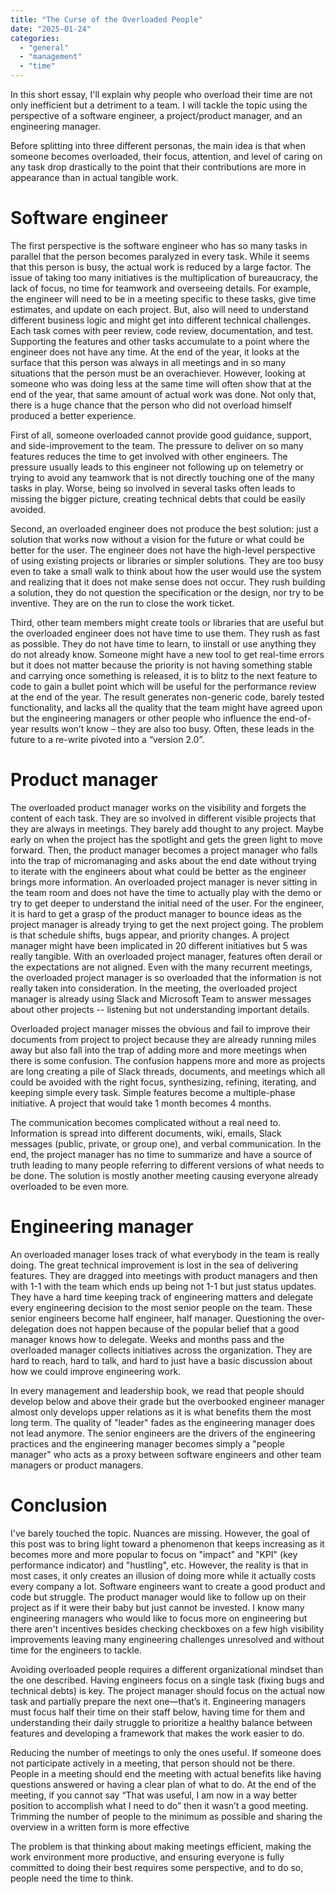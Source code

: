 ```yaml
---
title: "The Curse of the Overloaded People"
date: "2025-01-24"
categories:
  - "general"
  - "management"
  - "time"
---
```


In this short essay, I'll explain why people who overload their time are not only inefficient but a detriment to a team. I will tackle the topic using the perspective of a software engineer, a project/product manager, and an engineering manager.

Before splitting into three different personas, the main idea is that when someone becomes overloaded, their focus, attention, and level of caring on any task drop drastically to the point that their contributions are more in appearance than in actual tangible work.

# Software engineer

The first perspective is the software engineer who has so many tasks in parallel that the person becomes paralyzed in every task. While it seems that this person is busy, the actual work is reduced by a large factor. The issue of taking too many initiatives is the multiplication of bureaucracy, the lack of focus, no time for teamwork and overseeing details. For example, the engineer will need to be in a meeting specific to these tasks, give time estimates, and update on each project. But, also will need to understand different business logic and might get into different technical challenges. Each task comes with peer review, code review, documentation, and test. Supporting the features and other tasks accumulate to a point where the engineer does not have any time. At the end of the year, it looks at the surface that this person was always in all meetings and in so many situations that the person must be an overachiever. However, looking at someone who was doing less at the same time will often show that at the end of the year, that same amount of actual work was done. Not only that, there is a huge chance that the person who did not overload himself produced a better experience. 

First of all, someone overloaded cannot provide good guidance, support, and side-improvement to the team. The pressure to deliver on so many features reduces the time to get involved with other engineers. The pressure usually leads to this engineer not following up on telemetry or trying to avoid any teamwork that is not directly touching one of the many tasks in play. Worse, being so involved in several tasks often leads to missing the bigger picture, creating technical debts that could be easily avoided. 

Second, an overloaded engineer does not produce the best solution: just a solution that works now without a vision for the future or what could be better for the user. The engineer does not have the high-level perspective of using existing projects or libraries or simpler solutions. They are too busy even to take a small walk to think about how the user would use the system and realizing that it does not make sense does not occur. They rush building a solution, they do not question the specification or the design, nor try to be inventive. They are on the run to close the work ticket.

Third, other team members might create tools or libraries that are useful but the overloaded engineer does not have time to use them. They rush as fast as possible. They do not have time to learn, to iinstall or use anything they do not already know. Someone might have a new tool to get real-time errors but it does not matter because the priority is not having something stable and carrying once something is released, it is to blitz to the next feature to code to gain a bullet point which will be useful for the performance review at the end of the year. The result generates non-generic code, barely tested functionality, and lacks all the quality that the team might have agreed upon but the engineering managers or other people who influence the end-of-year results won’t know – they are also too busy. Often, these leads in the future to a re-write pivoted into a “version 2.0”.

# Product manager

The overloaded product manager works on the visibility and forgets the content of each task. They are so involved in different visible projects that they are always in meetings. They barely add thought to any project. Maybe early on when the project has the spotlight and gets the green light to move forward. Then, the product manager becomes a project manager who falls into the trap of micromanaging and asks about the end date without trying to iterate with the engineers about what could be better as the engineer brings more information. An overloaded project manager is never sitting in the team room and does not have the time to actually play with the demo or try to get deeper to understand the initial need of the user. For the engineer, it is hard to get a grasp of the product manager to bounce ideas as the project manager is already trying to get the next project going. The problem is that schedule shifts, bugs appear, and priority changes. A project manager might have been implicated in 20 different initiatives but 5 was really tangible. With an overloaded project manager, features often derail or the expectations are not aligned. Even with the many recurrent meetings, the overloaded project manager is so overloaded that the information is not really taken into consideration. In the meeting, the overloaded project manager is already using Slack and Microsoft Team to answer messages about other projects -- listening but not understanding important details.

Overloaded project manager misses the obvious and fail to improve their documents from project to project because they are already running miles away but also fall into the trap of adding more and more meetings when there is some confusion. The confusion happens more and more as projects are long creating a pile of Slack threads, documents, and meetings which all could be avoided with the right focus, synthesizing, refining, iterating, and keeping simple every task. Simple features become a multiple-phase initiative. A project that would take 1 month becomes 4 months.

The communication becomes complicated without a real need to. Information is spread into different documents, wiki, emails, Slack messages (public, private, or group one), and verbal communication. In the end, the project manager has no time to summarize and have a source of truth leading to many people referring to different versions of what needs to be done. The solution is mostly another meeting causing everyone already overloaded to be even more.

# Engineering manager

An overloaded manager loses track of what everybody in the team is really doing. The great technical improvement is lost in the sea of delivering features. They are dragged into meetings with product managers and then with 1-1 with the team which ends up being not 1-1 but just status updates. They have a hard time keeping track of engineering matters and delegate every engineering decision to the most senior people on the team. These senior engineers become half engineer, half manager. Questioning the over-delegation does not happen because of the popular belief that a good manager knows how to delegate. Weeks and months pass and the overloaded manager collects initiatives across the organization. They are hard to reach, hard to talk, and hard to just have a basic discussion about how we could improve engineering work.

In every management and leadership book, we read that people should develop below and above their grade but the overbooked engineer manager almost only develops upper relations as it is what benefits them the most long term. The quality of "leader" fades as the engineering manager does not lead anymore. The senior engineers are the drivers of the engineering practices and the engineering manager becomes simply a "people manager" who acts as a proxy between software engineers and other team managers or product managers.


# Conclusion
I've barely touched the topic. Nuances are missing. However, the goal of this post was to bring light toward a phenomenon that keeps increasing as it becomes more and more popular to focus on "impact" and "KPI" (key performance indicator) and "hustling", etc. However, the reality is that in most cases, it only creates an illusion of doing more while it actually costs every company a lot. Software engineers want to create a good product and code but struggle. The product manager would like to follow up on their project as if it were their baby but just cannot be invested. I know many engineering managers who would like to focus more on engineering but there aren't incentives besides checking checkboxes on a few high visibility improvements leaving many engineering challenges unresolved and without time for the engineers to tackle.

Avoiding overloaded people requires a different organizational mindset than the one described. Having engineers focus on a single task (fixing bugs and technical debts) is key. The project manager should focus on the actual now task and partially prepare the next one—that’s it. Engineering managers must focus half their time on their staff below, having time for them and understanding their daily struggle to prioritize a healthy balance between features and developing a framework that makes the work easier to do.

Reducing the number of meetings to only the ones useful. If someone does not participate actively in a meeting, that person should not be there. People in a meeting should end the meeting with actual benefits like having questions answered or having a clear plan of what to do. At the end of the meeting, if you cannot say “That was useful, I am now in a way better position to accomplish what I need to do” then it wasn’t a good meeting. Trimming the number of people to the minimum as possible and sharing the overview in a written form is more effective 

The problem is that thinking about making meetings efficient, making the work environment more productive, and ensuring everyone is fully committed to doing their best requires some perspective, and to do so, people need the time to think.
